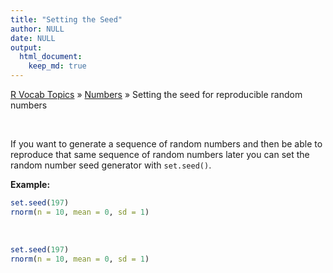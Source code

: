 ```yaml
---
title: "Setting the Seed"
author: NULL
date: NULL
output:
  html_document:
    keep_md: true
---
```


[R Vocab Topics](index) &#187; [Numbers](numbers) &#187; Setting the seed for reproducible random numbers

<br>

If you want to generate a sequence of random numbers and then be able to reproduce that same sequence of random numbers later you can set the random number seed generator with `set.seed()`.  

**Example:**

```r
set.seed(197)
rnorm(n = 10, mean = 0, sd = 1)
```

<br>

```r
set.seed(197)
rnorm(n = 10, mean = 0, sd = 1)
```

